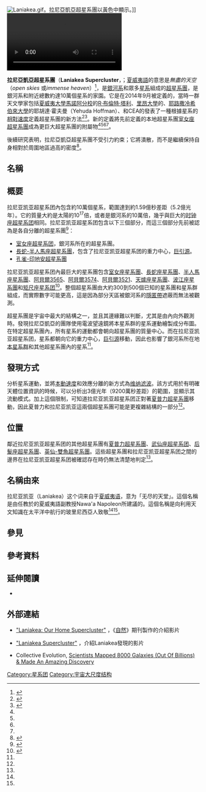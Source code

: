 {{short description|銀河系所屬超星系團，是銀河系和更多星系的家園。}}

{{Infobox galaxy cluster
| name = 拉尼亞凱亞超星系團<br/>（Laniakea Supercluster）
| image = 07-Laniakea (LofE07240).png
| caption = 拉尼亞凱亞超星系團及其組成星系團的地圖
| epoch = [[曆元#儒略年和J2000|J2000]]
| constellation = [[南三角座|南三角座]]和[[矩尺座|矩尺座]]<br/>（''[[巨引源|巨引源]]''）
| ra = {{RA|10|32}}
| dec = {{DEC|-46|00}}<br/>
| brightest_member = [[銀河系|銀河系]] （–5.0星等）
| member_no = 100,000–150,000
| parent = [[雙魚-鯨魚座超星系團複合體|雙魚-鯨魚座超星系團複合體]]
| major_axis_mpc = {{convert|520|e6ly|Mpc|0|abbr=unit|lk=on}} {{hub|0.6780 ± 0.077}}<br/>（依據[[普朗克衛星|普朗克衛星]]2013年的資料推導的[[哈伯常數|H<sub>0</sub>]]）
| minor_axis_mpc = <!-- {{convert|000|Mpc|e6ly|0|abbr=on|lk=on}} {{hub|0.00}} -->
| redshift = 0.0708（''中心''）
| distance = {{convert|250|e6ly|Mpc|0|abbr=unit|lk=on}} {{hub|0.6780 ±  0.077}}<br/>（''巨引源''）<br/>（依據[[普朗克衛星|普朗克衛星]]2013年的資料推導的[[哈伯常數|H<sub>0</sub>]]）
| mass = 1{{e|17}}<ref>{{cite news|url=http://www.citylab.com/housing/2014/09/the-milky-ways-city-just-got-a-new-name/379502/|title=The Milky Way's 'City' Just Got a New Name|newspaper=Bloomberg.com|publisher=[[大西洋_(雜誌)|CityLab]]|date=2014-09-03|access-date=2014-09-03|archive-date=2014-09-13|archive-url=https://web.archive.org/web/20140913191116/http://www.citylab.com/housing/2014/09/the-milky-ways-city-just-got-a-new-name/379502/}}</ref>
| luminosity = 
| flux = 
| other_names = 本地超星系團、拉尼亞凱亞、拉尼亞凱亞超星系團、拉尼亞凱亞複合體
}}

[[File:Laniakea.gif|thumb]]。拉尼亞凱亞超星系團以黃色中顯示。]]
[[File:Nearby_Superclusters.webm|thumb]]

'''拉尼亞凱亞超星系團'''（'''Laniakea Supercluster'''，{{IPAc-en|,|l|ae|n|i|@|'|k|ei|@}}；[[夏威夷語|夏威夷語]]的意思是''無盡的天空''（''open skies'' 或''immense heaven''）<ref>{{Cite book|title=Science Encyclopedia|last=Taylor|first=Charles|publisher=Kingfisher|year=2014}}</ref>，是[[銀河系|銀河系]]和眾多[[星系|星系]]組成的[[超星系團|超星系團]]，是銀河系和附近總數約達10萬個星系的家園。它是在2014年9月被定義的，當時一群天文學家包括[[夏威夷大學馬諾阿分校|夏威夷大學馬諾阿分校]]的[[R·布倫特·塔利|R·布倫特·塔利]]、[[里昂大學|里昂大學]]的{{link-en|Hélène Courtois}}、[[耶路撒冷希伯來大學|耶路撒冷希伯來大學]]的耶胡達·霍夫曼（Yehuda Hoffman）、和CEA的{{link-en|Daniel Pomarède}}發表了一種根據星系的[[徑向速度|相對速度]]定義超星系團的新方法<ref name=":0">{{Cite journal|title=The Laniakea supercluster of galaxies|url=https://www.nature.com/articles/nature13674|first1=R. Brent|last2=Courtois|first2=Hélène|date=Sep 2014|journal=Nature|issue=7516|doi=10.1038/nature13674|volume=513|pages=71–73|language=en|arxiv=1409.0880|bibcode=2014Natur.513...71T|issn=1476-4687|pmid=25186900|last3=Hoffman|first3=Yehuda|last4=Pomarède|first4=Daniel|last1=Tully|s2cid=205240232|access-date=2022-03-11|archive-date=2022-04-05|archive-url=https://web.archive.org/web/20220405210404/https://www.nature.com/articles/nature13674}}</ref><ref>{{Cite journal|title=Meet the Laniakea supercluster|url=http://www.nature.com/articles/513041a|last=Tempel|first=Elmo|date=2014-09|journal=Nature|issue=7516|doi=10.1038/513041a|volume=513|pages=41–42|language=en|bibcode=2014Natur.513...41T|issn=0028-0836|pmid=25186896|access-date=2022-04-08|archive-date=2022-03-02|archive-url=https://web.archive.org/web/20220302203406/https://www.nature.com/articles/513041a}}</ref>。新的定義將先前定義的本地超星系團[[室女座超星系團|室女座超星系團]]成為更巨大超星系團的附屬物<ref name="NRAO-2014-09-03" /><ref name="Reuters-2014-09-03" /><ref name="Nature-2014-09-03" /><ref name="NYT-20140903" />。

後續研究表明，拉尼亞凱亞超星系團不受引力約束；它將潰散，而不是繼續保持自身相對於周圍地區過高的密度<ref name="chon">{{Cite journal|title=On the definition of superclusters|url=http://www.aanda.org/10.1051/0004-6361/201425591|last=Chon|first=Gayoung|last2=Böhringer|first2=Hans|date=2015-03|journal=Astronomy & Astrophysics|doi=10.1051/0004-6361/201425591|volume=575|pages=L14|arxiv=1502.04584|bibcode=2015A&A...575L..14C|issn=0004-6361|last3=Zaroubi|first3=Saleem|s2cid=119195010}}</ref>。

== 名稱 ==

==概要==
拉尼亚凯亚超星系团內包含約10萬個星系，範圍達到約1.59億秒差距（5.2億光年）。它的質量大約是太陽的10<sup>17</sup>倍，或者是銀河系的10萬倍，幾乎與巨大的[[时钟座超星系团|时钟座超星系团]]相同。拉尼亚凯亚超星系团包含以下三個部分，而這三個部分先前被認為是各自分離的超星系團<ref name="IfA-2014-09-03">{{cite web|title=Hawaii Scientist Maps, Names Laniakea, Our Home Supercluster of Galaxies|url=http://www.ifa.hawaii.edu/info/press-releases/Laniakea/|access-date=2014-10-17|author=Brent Tully, Roy Gal|date=3 September 2014|work=|publisher=Institute of Astronomy, University of Hawaii|archive-url=https://web.archive.org/web/20201202063631/http://www.ifa.hawaii.edu/info/press-releases/Laniakea/|archive-date=2020-12-02|dead-url=no}}</ref>：

* [[室女座超星系团|室女座超星系团]]，銀河系所在的超星系團。
* [[長蛇-半人馬座超星系團|長蛇-半人馬座超星系團]]，包含了拉尼亚凯亚超星系团的重力中心，[[巨引源|巨引源]]。
* [[孔雀-印地安超星系團|孔雀-印地安超星系團]]

拉尼亚凯亚超星系团內最巨大的星系團包含[[室女座星系團|室女座星系團]]、[[長蛇座星系團|長蛇座星系團]]、[[半人馬座星系團|半人馬座星系團]]、[[阿貝爾3565|阿貝爾3565]]、[[阿貝爾3574|阿貝爾3574]]、[[阿貝爾3521|阿貝爾3521]]、[[天爐座星系團|天爐座星系團]]、[[波江座星系團|波江座星系團]]和[[矩尺座星系团|矩尺座星系团]]<ref name="SAO-2014-09-20">{{cite web|title=New definition of our local supercluster: Laniakea|url=http://saoastronews.wordpress.com/2014/09/20/new-definition-of-our-local-supercluster-laniakea/|access-date=2014-10-17|date=2014-09-20|publisher=SAO astro news, Swinburne Astronomy Online|archive-url=https://web.archive.org/web/20190629022629/https://saoastronews.wordpress.com/2014/09/20/new-definition-of-our-local-supercluster-laniakea/|archive-date=2019-06-29|dead-url=no}}</ref>。整個超星系團由大約300到500個已知的星系團和星系群組成，而實際數字可能更高，這是因為部分天區被銀河系的[[隱匿帶|隱匿帶]]遮蔽而無法被觀測。

超星系團是宇宙中最大的結構之一，並且其邊緣難以判斷，尤其是由內向外觀測時。發現拉尼亞凱亞的團隊使用電波望遠鏡將本星系群的星系運動繪製成分布圖。在特定超星系團內，所有星系的運動都會朝向超星系團的質量中心。而在拉尼亚凯亚超星系团，星系都朝向它的重力中心，[[巨引源|巨引源]]移動，因此也影響了銀河系所在地[[本星系群|本星系群]]和其他超星系團內的星系<ref name="Nature-2014-09-03" />。

==發現方式==
分析星系運動，並將[[本動速度|本動速度]]和{{link-en|空間的度規膨脹|Metric expansion of space|宇宙膨脹}}效應分離的新方式為[[维纳滤波|维纳滤波]]。該方式用於有明確天體位置資訊的時候，可以分析出3億光年（9200萬秒差距）的範圍，並顯示其流動模式。加上這個限制，可知道拉尼亚凯亚超星系团正對著[[夏普力超星系團|夏普力超星系團]]移動，因此夏普力和拉尼亚凯亚這兩個超星系團可能是更複雜結構的一部分<ref name="S&T-2014-09-03" />。

==位置==
鄰近拉尼亚凯亚超星系团的其他超星系團有[[夏普力超星系團|夏普力超星系團]]、[[武仙座超星系团|武仙座超星系团]]、[[后髮座超星系團|后髮座超星系團]]、[[英仙-雙魚超星系團|英仙-雙魚超星系團]]。這些超星系團和拉尼亚凯亚超星系团之間的邊界在拉尼亚凯亚超星系团被確認存在時仍無法清楚地判定<ref name="Reuters-2014-09-03" />。

==名稱由來==
拉尼亚凯亚（Laniakea）这个词来自于[[夏威夷语|夏威夷语]]，意为「无尽的天堂」。這個名稱是由任教於{{link-en|卡比奥拉尼社区学院|Kapiolani Community College}}的夏威夷語副教授Nawa'a Napoleon所建議的。這個名稱是向利用天文知識在太平洋中航行的玻里尼西亞人致敬<ref name="NRAO-2014-09-03" /><ref name="S&T-2014-09-03" />。

==參見==
{{cmn|2|
* [[星系团|星系团]]
* [[大尺度纖維狀結構|大尺度纖維狀結構]]
* [[超星系團|超星系團]]
* [[揭示計畫|揭示計畫]]
* [[本地空洞|本地空洞]] - 距離最近的空洞區
* [[空洞_(天文学)|空洞 (天文学)]]
* [[长城_(天文学)|长城 (天文学)]]
* [[大尺度結構|大尺度結構]]
}}

==參考資料==
{{reflist|refs=
<ref name="NRAO-2014-09-03">{{Cite web|title=Newly identified galactic supercluster is home to the Milky Way|url=https://www.sciencedaily.com/releases/2014/09/140903133319.htm|access-date=2022-04-08|work=ScienceDaily|language=en|archive-url=https://web.archive.org/web/20190107010946/https://www.sciencedaily.com/releases/2014/09/140903133319.htm|archive-date=2019-01-07|dead-url=no}}</ref>
<ref name="Reuters-2014-09-03">{{cite web|title=New map shows Milky Way lives in Laniakea galaxy complex|url=http://newsdaily.com/2014/09/03/new-map-shows-milky-way-lives-in-laniakea-galaxy-complex/|author=Irene Klotz|date=2014-09-03|work=[[路透社|Reuters]]|publisher=ScienceDaily|archiveurl=https://web.archive.org/web/20140913042554/http://newsdaily.com/2014/09/03/new-map-shows-milky-way-lives-in-laniakea-galaxy-complex/|archivedate=2014-09-13|deadurl=yes}}</ref>
<ref name="Nature-2014-09-03">{{Cite journal|title=Earth's new address: 'Solar System, Milky Way, Laniakea'|url=http://www.nature.com/articles/nature.2014.15819|last=Gibney|first=Elizabeth|date=2014-09-03|journal=[[自然_(期刊)|Nature]]|doi=10.1038/nature.2014.15819|pages=nature.2014.15819|language=en|issn=0028-0836}}</ref>
<ref name="S&T-2014-09-03">{{Cite news|title=Laniakea: Our Home Supercluster|url=http://www.skyandtelescope.com/astronomy-news/laniakea-home-supercluster-09032014/|newspaper=[[天空與望遠鏡雜誌|Sky & Telescope]]|date=2014-09-03|accessdate=2022-04-08|language=en-US|archivedate=2019-11-14|archiveurl=https://web.archive.org/web/20191114025318/https://www.skyandtelescope.com/astronomy-news/laniakea-home-supercluster-09032014/|deadurl=no}}</ref>
<ref name="NYT-20140903">{{Cite news|title=Giving the Milky Way a New Sense of Place|url=https://www.nytimes.com/2014/09/09/science/space/astronomers-give-name-to-network-of-galaxies.html|newspaper=[[纽约时报|The New York Times]]|date=2014-09-03|accessdate=2022-04-08|issn=0362-4331|language=en-US|first=Douglas|last=Quenqua|archivedate=2019-06-24|archive-url=https://web.archive.org/web/20190624073036/https://www.nytimes.com/2014/09/09/science/space/astronomers-give-name-to-network-of-galaxies.html|dead-url=no}}</ref>
}}

==延伸閱讀==
* {{Cite journal|title=The Laniakea supercluster of galaxies|url=http://www.nature.com/articles/nature13674|last=Tully|first=R. Brent|last2=Courtois|first2=Hélène|date=2014-09|journal=Nature|issue=7516|doi=10.1038/nature13674|volume=513|pages=71–73|language=en|bibcode=2014arXiv1409.0880T|issn=0028-0836|arxiv=1409.0880|last3=Hoffman|first3=Yehuda|last4=Pomarède|first4=Daniel|access-date=2022-04-08|archive-date=2022-04-05|archive-url=https://web.archive.org/web/20220405210404/https://www.nature.com/articles/nature13674}}

==外部連結==
{{wikiquote}} 
* {{icon|file}} [https://www.youtube.com/watch?v=rENyyRwxpHo "Laniakea: Our Home Supercluster"] {{Wayback|url=https://www.youtube.com/watch?v=rENyyRwxpHo |date=20140904162040 }}，《[[自然_(期刊)|自然]]》期刊製作的介紹影片
* {{icon|file}} [http://vimeo.com/104910552 "Laniakea Supercluster"] {{Wayback|url=http://vimeo.com/104910552 |date=20140907004541 }}，介紹Laniakea發現的影片
* {{icon|file}} Collective Evolution, [http://www.collective-evolution.com/2014/09/23/scientists-mapped-8000-galaxies-out-of-the-billions-made-a-mind-altering-discovery/ Scientists Mapped 8000 Galaxies (Out Of Billions) & Made An Amazing Discovery] {{Wayback|url=http://www.collective-evolution.com/2014/09/23/scientists-mapped-8000-galaxies-out-of-the-billions-made-a-mind-altering-discovery/ |date=20201025195123 }}

{{地球在宇宙中的位置}}
[[Category:星系团|Category:星系团]]
[[Category:宇宙大尺度结构|Category:宇宙大尺度结构]]